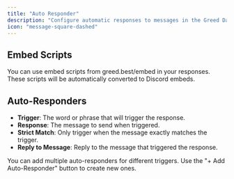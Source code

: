 ```yaml
---
title: "Auto Responder"
description: "Configure automatic responses to messages in the Greed Dashboard."
icon: "message-square-dashed"
---
```


## Embed Scripts
You can use embed scripts from greed.best/embed in your responses. These scripts will be automatically converted to Discord embeds.

## Auto-Responders
- **Trigger**: The word or phrase that will trigger the response.
- **Response**: The message to send when triggered.
- **Strict Match**: Only trigger when the message exactly matches the trigger.
- **Reply to Message**: Reply to the message that triggered the response.

<Note>
You can add multiple auto-responders for different triggers. Use the "+ Add Auto-Responder" button to create new ones.
</Note> 